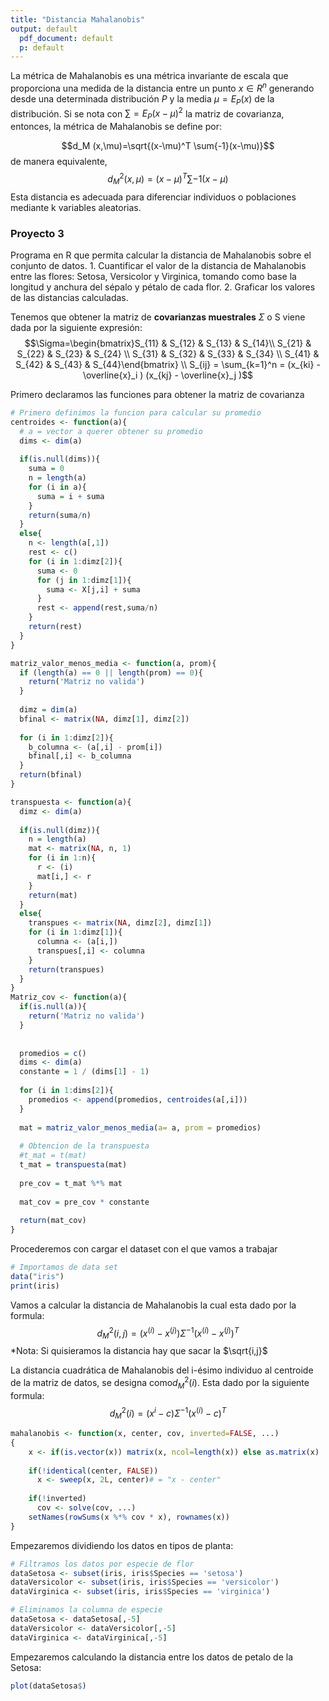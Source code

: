 ---
title: "Distancia Mahalanobis"
output: default
  pdf_document: default
  p: default
---
La métrica de Mahalanobis es una métrica invariante de escala que proporciona una medida de la distancia entre un punto $x\in R^n$ generando desde una determinada distribución $P$ y la media $\mu = E_P (x)$ de la distribución. Si se nota con $\sum = E_P (x - \mu )^2$ la matriz de covarianza, entonces, la métrica de Mahalanobis se define por:

$$d_M (x,\mu)=\sqrt{(x-\mu)^T \sum{-1}(x-\mu)}$$ 
de manera equivalente, 
$$d^2_M(x,\mu) = (x-\mu)^T \sum-1(x-\mu)$$
Esta distancia es adecuada para diferenciar individuos o poblaciones mediante k variables aleatorias.

### Proyecto 3
Programa en R que permita calcular la distancia de Mahalanobis sobre el conjunto de datos.
1. Cuantificar el valor de la distancia de Mahalanobis entre las flores: Setosa, Versicolor y Virginica, tomando como base la longitud y anchura del sépalo y pétalo de cada flor.
2. Graficar los valores de las distancias calculadas.

Tenemos que obtener la matriz de **covarianzas muestrales** $\Sigma$ o S viene dada por la siguiente expresión:
$$\Sigma=\begin{bmatrix}S_{11} & S_{12} & S_{13} & S_{14}\\ S_{21} & S_{22} & S_{23} & S_{24} \\ S_{31} & S_{32} & S_{33} & S_{34} \\ S_{41} & S_{42} & S_{43} & S_{44}\end{bmatrix} \\ S_{ij} = \sum_{k=1}^n = (x_{ki} - \overline{x}_i ) (x_{kj} - \overline{x}_j )$$

Primero declaramos las funciones para obtener la matriz de covarianza

```{r}
# Primero definimos la funcion para calcular su promedio
centroides <- function(a){
  # a = vector a querer obtener su promedio
  dims <- dim(a)
  
  if(is.null(dims)){
    suma = 0
    n = length(a)
    for (i in a){
      suma = i + suma
    }
    return(suma/n)
  }
  else{
    n <- length(a[,1])
    rest <- c()
    for (i in 1:dimz[2]){
      suma <- 0
      for (j in 1:dimz[1]){
        suma <- X[j,i] + suma
      }
      rest <- append(rest,suma/n)
    }
    return(rest)
  }
}

matriz_valor_menos_media <- function(a, prom){
  if (length(a) == 0 || length(prom) == 0){
    return('Matriz no valida')
  }
  
  dimz = dim(a)
  bfinal <- matrix(NA, dimz[1], dimz[2])
  
  for (i in 1:dimz[2]){
    b_columna <- (a[,i] - prom[i])
    bfinal[,i] <- b_columna
  }
  return(bfinal)
}

transpuesta <- function(a){
  dimz <- dim(a)
  
  if(is.null(dimz)){
    n = length(a)
    mat <- matrix(NA, n, 1)
    for (i in 1:n){
      r <- (i)
      mat[i,] <- r
    }
    return(mat)
  }
  else{
    transpues <- matrix(NA, dimz[2], dimz[1])
    for (i in 1:dimz[1]){
      columna <- (a[i,])
      transpues[,i] <- columna
    }
    return(transpues)
  }
}
Matriz_cov <- function(a){
  if(is.null(a)){
    return('Matriz no valida')
  }
  
  
  promedios = c()
  dims <- dim(a)
  constante = 1 / (dims[1] - 1)
  
  for (i in 1:dims[2]){
    promedios <- append(promedios, centroides(a[,i]))
  }
  
  mat = matriz_valor_menos_media(a= a, prom = promedios)
  
  # Obtencion de la transpuesta
  #t_mat = t(mat)
  t_mat = transpuesta(mat)
  
  pre_cov = t_mat %*% mat
  
  mat_cov = pre_cov * constante
  
  return(mat_cov)
}

```


Procederemos con cargar el dataset con el que vamos a trabajar

```{r}
# Importamos de data set
data("iris")
print(iris)
```

Vamos a calcular la distancia de Mahalanobis la cual esta dado por la formula:
$$d^2_M (i,j) = (x^{(i)}-x^{(j)})\Sigma^{-1} (x^{(i)}-x^{(j)})^T$$
*Nota: Si quisieramos la distancia hay que sacar la $\sqrt{i,j}$

La distancia cuadrática de Mahalanobis del i-ésimo individuo al centroide de la matriz de datos, se designa como$d^2_M(i)$. Esta dado por la siguiente formula:
$$d^2_M(i) = (x^{i}-c)\Sigma^{-1}(x^{(i)}-c)^T$$

```{r}
mahalanobis <- function(x, center, cov, inverted=FALSE, ...)
{
    x <- if(is.vector(x)) matrix(x, ncol=length(x)) else as.matrix(x)
    
    if(!identical(center, FALSE))
	  x <- sweep(x, 2L, center)# = "x - center"
    
    if(!inverted)
	  cov <- solve(cov, ...)
    setNames(rowSums(x %*% cov * x), rownames(x))
}

```

Empezaremos dividiendo los datos en tipos de planta:
```{r}
# Filtramos los datos por especie de flor
dataSetosa <- subset(iris, iris$Species == 'setosa')
dataVersicolor <- subset(iris, iris$Species == 'versicolor')
dataVirginica <- subset(iris, iris$Species == 'virginica')

# Eliminamos la columna de especie
dataSetosa <- dataSetosa[,-5]
dataVersicolor <- dataVersicolor[,-5]
dataVirginica <- dataVirginica[,-5]
```

Empezaremos calculando la distancia entre los datos de petalo de la Setosa:
```{r}
plot(dataSetosa$)
```